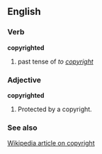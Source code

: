 ==English==

===Verb===
'''copyrighted''' 
#past tense of ''to [[copyright]]''

===Adjective===
'''copyrighted'''
#Protected by a copyright.
===See also===
[[w:Copyright|Wikipedia article on copyright]]